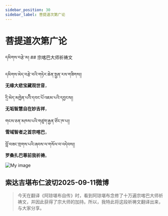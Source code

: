 ```yaml
---
sidebar_position: 30
sidebar_label: 菩提道次第广论
---
```


# 菩提道次第广论


<div style={{ display: "flex", alignItems: "center" }}>
  
  <p>
    དམིགས་བརྩེ་མ།  
## 宗喀巴大师祈祷文

དམིགས་མེད་བརྩེ་བའི་གཏེར་ཆེན་སྤྱན་རས་གཟིགས།།  
**无缘大悲宝藏观世音**，

དྲི་མེད་མཁྱེན་པའིི་དབང་པོ་འཇམ་པའི་དབྱངས།།  
**无垢智慧自在妙吉祥**，

གངས་ཅན་མཁས་པའི་གཙུག་རྒྱན་ཙོང་ཁ་པ།།  
**雪域智者之首宗喀巴**，

བློ་བཟང་གྲགས་པའི་ཞབས་ལ་གསོལ་བ་འདེབས།།  
**罗桑扎巴尊前我祈祷**。
  </p>
  <img src="/img/zongkaba.jpg" alt="My image" style={{ width: "60%", marginLeft: "20px" }} />
</div>


## 索达吉堪布仁波切2025-09-11微博

> 今天在翻译《阿琼堪布自传》时，看到阿琼堪布念修了十万遍宗喀巴大师祈祷文，并因此获得了宗大师的加持。所以，我特此将这段祈祷文翻译出来，与大家分享。



<DocCardList />

